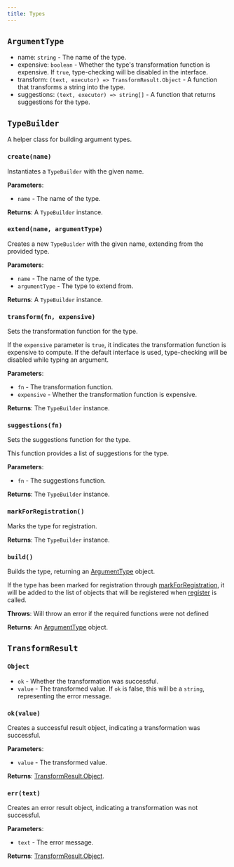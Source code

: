 ```yaml
---
title: Types
---
```


## `ArgumentType`

- name: `string` - The name of the type.
- expensive: `boolean` - Whether the type's transformation function is expensive.
If `true`, type-checking will be disabled in the interface.
- transform: `(text, executor) => TransformResult.Object` - A function that transforms
a string into the type.
- suggestions: `(text, executor) => string[]` - A function that returns suggestions
for the type.

## `TypeBuilder`

A helper class for building argument types.

### `create(name)`

Instantiates a `TypeBuilder` with the given name.

**Parameters**:
- `name` - The name of the type.

**Returns**:
A `TypeBuilder` instance.

### `extend(name, argumentType)`

Creates a new `TypeBuilder` with the given name, extending
from the provided type.

**Parameters**:
- `name` - The name of the type.
- `argumentType` - The type to extend from.

**Returns**:
A `TypeBuilder` instance.

### `transform(fn, expensive)`

Sets the transformation function for the type.

If the `expensive` parameter is `true`, it indicates the transformation
function is expensive to compute. If the default interface is used, type-checking
will be disabled while typing an argument.

**Parameters**:
- `fn` - The transformation function.
- `expensive` - Whether the transformation function is expensive.

**Returns**:
The `TypeBuilder` instance.

### `suggestions(fn)`

Sets the suggestions function for the type.

This function provides a list of suggestions for the type.

**Parameters**:
- `fn` - The suggestions function.

**Returns**:
The `TypeBuilder` instance.

### `markForRegistration()`

Marks the type for registration.

**Returns**:
The `TypeBuilder` instance.

### `build()`

Builds the type, returning an [ArgumentType](#argumenttype) object.

If the type has been marked for registration through [markForRegistration](#markforregistration), it will
be added to the list of objects that will be registered when [register](/reference/registry#register) is called.

**Throws**:
Will throw an error if the required functions were not defined

**Returns**:
An [ArgumentType](#argumenttype) object.

## `TransformResult`

### `Object`

- `ok` - Whether the transformation was successful.
- `value` - The transformed value. If `ok` is false, this will be a `string`,
representing the error message.

### `ok(value)`

Creates a successful result object, indicating a transformation was successful.

**Parameters**:
- `value` - The transformed value.

**Returns**:
[TransformResult.Object](#object).

### `err(text)`

Creates an error result object, indicating a transformation was not successful.

**Parameters**:
- `text` - The error message.

**Returns**:
[TransformResult.Object](#object).
